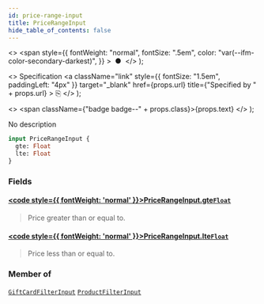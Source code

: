 ```yaml
---
id: price-range-input
title: PriceRangeInput
hide_table_of_contents: false
---
```


  <>
    <span
      style={{
        fontWeight: "normal",
        fontSize: ".5em",
        color: "var(--ifm-color-secondary-darkest)",
      }}
    >
      &nbsp;●&nbsp;
    </span>
  </>
);

  <>
    Specification
    <a
      className="link"
      style={{ fontSize: "1.5em", paddingLeft: "4px" }}
      target="\_blank"
      href={props.url}
      title={"Specified by " + props.url}
    >
      ⎘
    </a>
  </>
);

  <>
    <span className={"badge badge--" + props.class}>{props.text}</span>
  </>
);

No description

```graphql
input PriceRangeInput {
  gte: Float
  lte: Float
}
```

### Fields

#### [<code style={{ fontWeight: 'normal' }}>PriceRangeInput.<b>gte</b></code>](#)<Bullet />[`Float`](../../api-reference/scalars/float) <Badge class="secondary" text="scalar"/>

> Price greater than or equal to.

#### [<code style={{ fontWeight: 'normal' }}>PriceRangeInput.<b>lte</b></code>](#)<Bullet />[`Float`](../../api-reference/scalars/float) <Badge class="secondary" text="scalar"/>

> Price less than or equal to.

### Member of

[`GiftCardFilterInput`](../../api-reference/inputs/gift-card-filter-input) <Badge class="secondary" text="input"/><Bullet />[`ProductFilterInput`](../../api-reference/inputs/product-filter-input) <Badge class="secondary" text="input"/>
